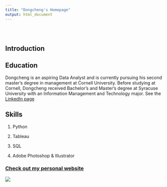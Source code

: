 ```yaml
---
title: "Dongcheng's Homepage"
output: html_document
---
```


<style type="text/css">
.title {
  display: none;
}

#getting-started img {
  margin-right: 10px;
}

</style>

<div class="row" style="padding-top: 30px;">
<div class="col-sm-6">

# **Introduction**

## Education
Dongcheng is an aspiring Data Analyst and is currently pursuing his second master’s degree in management at Cornell University. Before studying at Cornell, Dongcheng received Bachelor’s and Master’s degree at Syracuse University with an Information Management and Technology major. See the [LinkedIn page](https://www.linkedin.com/in/dongcheng-liang/)

## Skills

1. Python

2. Tableau

3. SQL

4. Adobe Photoshop & Illustrator


</div>
<div class="col-sm-6">

### [Check out my personal website](https://Dongchengliang.com)

<a href = "https://Dongchengliang.com">
![](images/logo.png)
</a>
</div>
